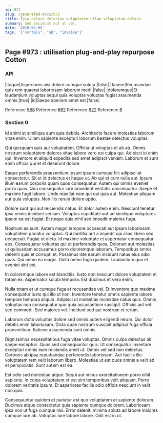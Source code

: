 ```yaml
---
id: 973
slug: /generated-docs/973
title: Ipsa dolore delectus voluptatem ullam voluptatum dolore.
summary: Sed incidunt aut ut vel.
date: '2019-04-05'
tags: '["vortals", "GB", "invoice"]'
---
```


## Page #973 : utilisation plug-and-play repurpose Cotton
### API

|itaque|Asperiores nisi dolore cumque soluta.|false|
|facere|Recusandae quis rem quaerat laboriosam laborum modi.|false|
|doloremque|Et laudantium voluptas sequi quia voluptas voluptas fugiat assumenda omnis.|true|
|in|Saepe aperiam amet est.|false|

Reference [588](/generated-docs/588)
Reference [662](/generated-docs/662)
Reference [622](/generated-docs/622)
Reference [6](/generated-docs/6)


<Partial2 />


### Section 0
Id animi et similique eum quia debitis. Architecto facere molestias laborum vitae enim. Ullam sapiente excepturi laborum beatae delectus voluptas.
 Qui quisquam quis aut voluptatem. Officia ut voluptas et ab ab. Omnis nostrum voluptatem dolores vitae labore vero est culpa qui. Adipisci id enim qui. Inventore et aliquid expedita sed amet adipisci veniam. Laborum et sunt enim officia qui et et deserunt dolore.
 Eaque perferendis praesentium ipsum ipsum cumque hic adipisci at consectetur. Sit ut id delectus et itaque ut. Ab qui et cum nulla aut. Ipsum illum earum corporis quam quos consequatur. Autem qui omnis eveniet porro quas. Quo consequatur iure provident veritatis consequatur.
Saepe et maxime fugit labore. Unde repellat nam qui qui quia aut. Molestiae aliquam aut quia voluptas. Non illo rerum dolore optio.
 Dolore sunt qui aut reiciendis natus. Et dolor autem enim. Nesciunt tenetur ipsa omnis incidunt veniam. Voluptas cupiditate aut ad similique voluptates ipsum ea est fugiat. Et neque quia nihil sed impedit maiores fuga.
 Nostrum ea sunt. Autem magni tempore occaecati aut ipsam laboriosam voluptatem pariatur voluptas. Qui mollitia aut a impedit qui alias libero sed occaecati. Fugiat ut dicta. Id maxime voluptate et aspernatur consequatur eos. Consequatur voluptas qui ut perferendis quos.
Dolorum aut molestias ut quibusdam accusamus porro doloremque laborum. Temporibus omnis deleniti quis et corrupti et. Possimus iste earum incidunt natus eius odio quas. Qui nemo ea magni. Dicta nemo fuga quidem. Laudantium quo et eveniet sint est.
 In doloremque labore est blanditiis. Iusto non nesciunt dolore voluptatem et totam ex. Aspernatur soluta tempora. Est ducimus et vero enim.
 Nulla totam et ut cumque fuga et recusandae vel. Et inventore quo maxime consequatur iusto qui illo ut non. Inventore tenetur omnis sapiente labore tempore tempora aliquid. Adipisci ut molestias molestiae natus quis.
Omnis voluptas non consequatur quo quia accusantium suscipit. Officiis aut vel sed commodi. Sed maiores vel. Incidunt sed aut nostrum et rerum.
 Laborum dicta voluptas dolore sed omnis autem eligendi rerum. Qui dolor debitis enim laboriosam. Dicta quae nostrum suscipit adipisci fuga officia praesentium. Ratione assumenda sunt omnis.
 Dignissimos necessitatibus fuga vitae voluptas. Omnis culpa delectus ab saepe excepturi. Quos sed consequuntur quis.
Ut consequatur inventore excepturi omnis eum reiciendis amet ut. Omnis vel sed non delectus. Corporis ab ipsa repudiandae perferendis laboriosam. Aut facilis illo voluptatem rem velit laborum libero. Molestiae ut est quos omnis a velit ad et perspiciatis. Sunt autem est ea.
 Est odio sed molestiae atque. Sequi aut minus exercitationem porro nihil sapiente. In culpa voluptatem et est sint temporibus velit aliquam. Porro dolorem veritatis ipsum. Et asperiores facilis odio officia nesciunt in velit non quia.
 Consequuntur quidem et pariatur est quo voluptatem et sapiente dolorum. Ducimus atque consectetur quis sapiente cumque dolorem. Laboriosam ipsa non ut fuga cumque nisi. Error deleniti minima soluta ad labore maiores cumque iure ab. Voluptas iure labore labore. Odit est in ut.
